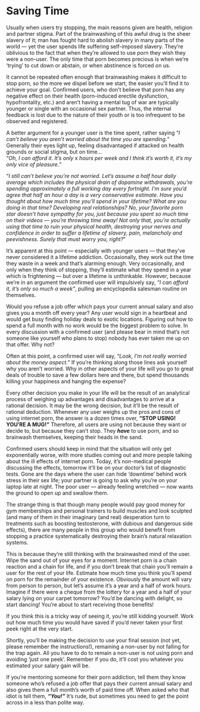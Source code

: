 # Saving Time

Usually when users try stopping, the main reasons given are health, religion and partner stigma. Part of the brainwashing of this awful drug is the sheer slavery of it; man has fought hard to abolish slavery in many parts of the world — yet the user spends life suffering self-imposed slavery. They’re oblivious to the fact that when they’re allowed to use porn they wish they were a non-user. The only time that porn becomes precious is when we’re ‘trying’ to cut down or abstain, or when abstinence is forced on us.

It cannot be repeated often enough that brainwashing makes it difficult to stop porn, so the more we dispel before we start, the easier you'll find it to achieve your goal. Confirmed users, who don't believe that porn has any negative effect on their health (porn-induced erectile dysfunction, hypofrontality, etc.) and aren't having a mental tug of war are typically younger or single with an occasional sex partner. Thus, the internal feedback is lost due to the nature of their youth or is too infrequent to be observed and registered.

A better argument for a younger user is the time spent, rather saying "*I can’t believe you aren’t worried about the time you are spending.*" Generally their eyes light up, feeling disadvantaged if attacked on health grounds or social stigma, but on time...  
"*Oh, I can afford it. It’s only* x *hours per week and I think it’s worth it, it’s my only vice of pleasure.*"

"*I still can’t believe you’re not worried. Let’s assume a half hour daily average which includes the physical drain of dopamine withdrawals, you’re spending approximately a full working day every fortnight. I’m sure you’d agree that half an hour a day is a very conservative estimate. Have you thought about how much time you’ll spend in your lifetime? What are you doing in that time? Developing real relationships? No, your favorite porn star doesn’t have sympathy for you, just because you spent so much time on their videos — you’re throwing time away! Not only that, you’re actually using that time to ruin your physical health, destroying your nerves and confidence in order to suffer a lifetime of slavery, pain, melancholy and peevishness. Surely that must worry you, right?*"

It's apparent at this point — especially with younger users — that they've never considered it a lifetime addiction. Occasionally, they work out the time they waste in a week and that's alarming enough. Very occasionally, and only when they think of stopping, they’ll estimate what they spend in a year which is frightening — but over a lifetime is unthinkable. However, because we’re in an argument the confirmed user will impulsively say, *“I can afford it, it’s only so much a week"*, pulling an encyclopedia salesman routine on themselves.

Would you refuse a job offer which pays your current annual salary and also gives you a month off every year? Any user would sign in a heartbeat and would get busy finding holiday deals to exotic locations. Figuring out how to spend a full month with no work would be the biggest problem to solve. In every discussion with a confirmed user (and please bear in mind that's not someone like yourself who plans to stop) nobody has ever taken me up on that offer. Why not?

Often at this point, a confirmed user will say, "*Look, I’m not really worried about the money aspect.*" If you’re thinking along those lines ask yourself why you aren't worried. Why in other aspects of your life will you go to great deals of trouble to save a few dollars here and there, but spend thousands killing your happiness and hanging the expense?

Every other decision you make in your life will be the result of an analytical process of weighing up advantages and disadvantages to arrive at a rational decision. It may be the wrong decision, but it’ll be the result of rational deduction. Whenever any user weighs up the pros and cons of using internet porn, the answer is a dozen times over, **"STOP USING! YOU’RE A MUG!"** Therefore, all users are using not because they want or decide to, but because they can't stop. They ***have*** to use porn, and so brainwash themselves, keeping their heads in the sand.

Confirmed users should keep in mind that the situation will only get exponentially worse, with more studies coming out and more people talking about the ill effects of internet porn. Today, it's non-medical people discussing the effects, tomorrow it’ll be on your doctor's list of diagnostic tests. Gone are the days where the user can hide ‘downtime’ behind work stress in their sex life; your partner is going to ask why you’re on your laptop late at night. The poor user — already feeling wretched — now wants the ground to open up and swallow them.

The strange thing is that though many people would pay good money for gym memberships and personal trainers to build muscles and look sculpted (and many of them in their imaginary (and real) desperation turn to treatments such as boosting testosterone, with dubious and dangerous side effects), there are many people in this group who would benefit from stopping a practice systematically destroying their brain's natural relaxation systems.

This is because they’re still thinking with the brainwashed mind of the user. Wipe the sand out of your eyes for a moment. Internet porn is a chain reaction and a chain for life, and if you don't break that chain you’ll remain a user for the rest of your life. Estimate how much time you think you’ll spend on porn for the remainder of your existence. Obviously the amount will vary from person to person, but let's assume it's a year and a half of work hours. Imagine if there were a cheque from the lottery for a year and a half of your salary lying on your carpet tomorrow? You'd be dancing with delight, so start dancing! You’re about to start receiving those benefits!

If you think this is a tricky way of seeing it, you’re still kidding yourself. Work out how much time you would have saved if you'd never taken your first peek right at the very start.

Shortly, you’ll be making the decision to use your final session (not yet, please remember the instructions!), remaining a non-user by not falling for the trap again. All you have to do to remain a non-user is not using porn and avoiding ‘just one peek’. Remember if you do, it’ll cost you whatever you estimated your salary gain will be.

If you’re mentoring someone for their porn addiction, tell them they know someone who's refused a job offer that pays their current annual salary and also gives them a full month's worth of paid time off. When asked who that idiot is tell them, ***"You!"*** It's rude, but sometimes you need to get the point across in a less than polite way.
